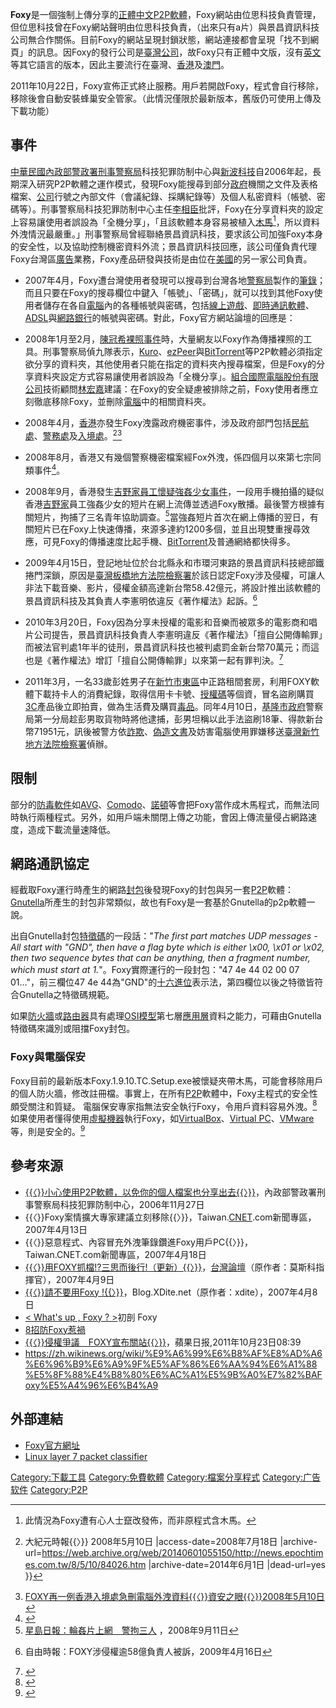{{Infobox Software
| name = Foxy
| logo = [[File:Foxy_Logo.png|48px]]
| screenshot = [[File:Foxy_screenshot.png|250px]]
| caption = Foxy 1.9.10執行於[[Windows_7|Windows 7]]
| developer = 景昌資訊科技有限公司
| latest release version = 1.9.10
| latest release date =
| latest preview version =
| latest preview date =
| operating system = [[Microsoft_Windows|Microsoft Windows]]
| genre = [[對等網路|P2P]]
| license = [[免費軟體|免費軟體]]
| website =https://www.gofoxy.net/
}}
'''Foxy'''是一個強制上傳分享的[[正體中文|正體中文]][[對等網路|P2P]][[軟體|軟體]]，Foxy網站由位思科技負責管理，但位思科技曾在Foxy網站聲明由位思科技負責，（出來只有a片）與景昌資訊科技公司無合作關係。目前Foxy的網站呈現封鎖狀態，網站連接都會呈現「找不到網頁」的訊息。因Foxy的發行公司是[[臺灣|臺灣]][[公司|公司]]，故Foxy只有正體中文版，沒有[[英文|英文]]等其它語言的版本，因此主要流行在臺灣、[[香港|香港]]及[[澳門|澳門]]。

2011年10月22日，Foxy宣佈正式終止服務。用戶若開啟Foxy，程式會自行移除，移除後會自動安裝蜂巢安全管家。（此情況僅限於最新版本，舊版仍可使用上傳及下載功能）

== 事件 ==
[[中華民國|中華民國]][[內政部警政署|內政部警政署]][[刑事警察局|刑事警察局]]科技犯罪防制中心與[[新波科技|新波科技]]自2006年起，長期深入研究P2P軟體之運作模式，發現Foxy能搜尋到部分[[政府|政府]]機關之文件及表格檔案、[[公司|公司]]行號之內部文件（會議紀錄、採購紀錄等）及個人私密資料（帳號、密碼等）。刑事警察局科技犯罪防制中心主任[[李相臣|李相臣]]批評，Foxy在分享資料夾的設定上容易讓使用者誤設為「全機分享」，「且該軟體本身容易被植入[[特洛伊木馬_(電腦)|木馬]]<ref>此情況為Foxy遭有心人士竄改發佈，而非原程式含木馬。</ref>，所以資料外洩情況最嚴重。」刑事警察局曾經聯絡景昌資訊科技，要求該公司加強Foxy本身的安全性，以及協助控制機密資料外流；景昌資訊科技回應，該公司僅負責代理Foxy台灣區[[廣告|廣告]]業務，Foxy產品研發與技術是由位在[[美國|美國]]的另一家公司負責。

*2007年4月，Foxy遭台灣使用者發現可以搜尋到台灣各地[[警察局|警察局]]製作的[[筆錄|筆錄]]；而且只要在Foxy的搜尋欄位中鍵入「帳號」、「密碼」，就可以找到其他Foxy使用者儲存在各自[[電腦|電腦]]內的各種帳號與密碼，包括[[線上遊戲|線上遊戲]]、[[即時通訊軟體|即時通訊軟體]]、[[ADSL|ADSL]]與[[網路銀行|網路銀行]]的帳號與密碼。對此，Foxy官方網站論壇的回應是：{{quote|有關新聞報導的警察洩漏筆錄事件與Foxy軟體本身無關，Foxy呼籲用戶不要刻意下載及分享該檔案以免觸法。Foxy本身絕對無法被駭客利用入侵，Foxy並呼籲用戶務必在官網上下載Foxy主程式以確保Foxy軟體本身的正確性。<br />Foxy本身為單純P2P分享下載軟體，再次強調Foxy軟體本身不提供、儲存、控制、編輯或修改網路上的任何可被連結或被搜尋的訊息內容或其表現形式。且Foxy本身並無木馬或[[電腦病毒|病毒]]等不良程式內藏，請用戶安心使用。Foxy也提醒用戶在分享檔案時小心管理資料夾。再次提醒用戶，個人機密性檔案請不要放在共享資料夾，也不要勾選分享資料夾以外的資料夾。
}}

*2008年1月至2月，[[陳冠希裸照事件|陳冠希裸照事件]]時，大量網友以Foxy作為傳播裸照的工具。刑事警察局偵九隊表示，[[Kuro|Kuro]]、[[ezPeer|ezPeer]]與[[BitTorrent|BitTorrent]]等P2P軟體必須指定欲分享的資料夾，其他使用者只能在指定的資料夾內搜尋檔案，但是Foxy的分享資料夾設定方式容易讓使用者誤設為「全機分享」。[[組合國際電腦股份有限公司|組合國際電腦股份有限公司]]技術顧問[[林宏嘉|林宏嘉]]建議：在Foxy的安全疑慮被排除之前，Foxy使用者應立刻徹底移除Foxy，並刪除[[電腦|電腦]]中的相關資料夾。

*2008年4月，[[香港|香港]]亦發生Foxy洩露政府機密事件，涉及政府部門包括[[香港民航處|民航處]]、[[香港警務處|警務處]]及[[香港入境事務處|入境處]]。<ref>{{Cite web |url=http://news.epochtimes.com.tw/8/5/10/84026.htm |title=港入境個資外洩機密檔曝光{{〈}}大紀元時報{{〉}} 2008年5月10日 |access-date=2008年7月18日 |archive-url=https://web.archive.org/web/20140601055150/http://news.epochtimes.com.tw/8/5/10/84026.htm |archive-date=2014年6月1日 |dead-url=yes }}</ref><ref>[http://www.itis.tw/node/1757 FOXY再一例香港入境處急刪電腦外洩資料{{〈}}資安之眼{{〉}}2008年5月10日]{{dead link|date=2017年11月 |bot=InternetArchiveBot |fix-attempted=yes }}</ref>
{{wikinews|香港警方機密檔案又一次因為Foxy外洩}}
*2008年8月，香港又有幾個警察機密檔案經Fox外洩，係四個月以來第七宗同類事件<ref>{{Cite web |url=http://zh.wikinews.org/wiki/%E9%A6%99%E6%B8%AF%E8%AD%A6%E6%96%B9%E6%A9%9F%E5%AF%86%E6%AA%94%E6%A1%88%E5%8F%88%E4%B8%80%E6%AC%A1%E5%9B%A0%E7%82%BAFoxy%E5%A4%96%E6%B4%A9 |title=存档副本 |accessdate=2020-09-25 |archive-date=2019-06-08 |archive-url=https://web.archive.org/web/20190608163304/https://zh.wikinews.org/wiki/%E9%A6%99%E6%B8%AF%E8%AD%A6%E6%96%B9%E6%A9%9F%E5%AF%86%E6%AA%94%E6%A1%88%E5%8F%88%E4%B8%80%E6%AC%A1%E5%9B%A0%E7%82%BAFoxy%E5%A4%96%E6%B4%A9 |dead-url=no }}</ref>。

*2008年9月，香港發生[[香港吉野家強姦案|吉野家員工懷疑強姦少女事件]]，一段用手機拍攝的疑似香港[[吉野家|吉野家]]員工強姦少女的短片在網上流傳並透過Foxy散播。最後警方根據有關短片，拘捕了三名青年協助調查。<ref>[http://hk.news.yahoo.com/article/080910/3/85r2.html 星島日報：輪姦片上網　警拘三人] {{Wayback|url=http://hk.news.yahoo.com/article/080910/3/85r2.html |date=20080916181435 }}，2008年9月11日</ref>當強姦短片首次在網上傳播的翌日，有關短片已在Foxy上快速傳播，來源多達約1200多個，並且出現雙重搜尋效應，可見Foxy的傳播速度比起手機、[[BitTorrent|BitTorrent]]及普通網絡都快得多。

*2009年4月15日，登記地址位於台北縣永和市環河東路的景昌資訊科技總部鐵捲門深鎖，原因是[[臺灣板橋地方法院檢察署|臺灣板橋地方法院檢察署]]於該日認定Foxy涉及侵權，可讓人非法下載音樂、影片，侵權金額高達新台幣58.42億元，將設計推出該軟體的景昌資訊科技及其負責人李憲明依違反《著作權法》起訴。<ref>{{cite web |url=http://www.libertytimes.com.tw/2009/new/apr/16/today-life4.htm |title=存档副本 |accessdate=2009-04-16 |deadurl=yes |archiveurl=https://web.archive.org/web/20090418165536/http://www.libertytimes.com.tw/2009/new/apr/16/today-life4.htm |archivedate=2009-04-18 }} 自由時報：FOXY涉侵權逾58億負責人被訴，2009年4月16日</ref>

*2010年3月20日，Foxy因為分享未授權的電影和音樂而被眾多的電影商和唱片公司提告，景昌資訊科技負責人李憲明違反《著作權法》「擅自公開傳輸罪」而被法官判處1年半的徒刑，景昌資訊科技也被判處罰金新台幣70萬元；而這也是《著作權法》增訂「擅自公開傳輸罪」以來第一起有罪判決。<ref>{{cite news
|title=FOXY侵權首開鍘　負責人判刑1年半
|url=http://www.tvbs.com.tw/news/news_list.asp?no=yehmin20100320134519
|work=TVBS新聞
|publisher=
|date=2010-03-20
|accessdate=2010-03-20
|archive-date=2011-08-09
|archive-url=https://web.archive.org/web/20110809085813/http://www.tvbs.com.tw/news/news_list.asp?no=yehmin20100320134519
|dead-url=no
}}</ref>

*2011年3月，一名33歲彭姓男子在[[新竹市|新竹市]][[東區_(新竹市)|東區]]中正路租間套房，利用FOXY軟體下載持卡人的消費紀錄，取得信用卡卡號、[[授權碼|授權碼]]等個資，冒名盜刷購買[[3C_(商品代稱)|3C]]產品後立即拍賣，做為生活費及購買[[毒品|毒品]]。同年4月10日，[[基隆市政府|基隆市政府]]警察局第一分局趁彭男取貨物時將他逮捕，彭男坦稱以此手法盜刷18筆、得款新台幣71951元，訊後被警方依[[詐欺|詐欺]]、[[偽造文書|偽造文書]]及妨害電腦使用罪嫌移送[[臺灣新竹地方法院檢察署|臺灣新竹地方法院檢察署]]偵辦。<ref>
{{cite news
 |title       = 用FOXY軟-{}-體偷卡號冒名盜刷
 |url         = http://www.libertytimes.com.tw/2011/new/apr/10/today-so13.htm
 |work        = 自由時報
 |publisher   = 
 |date        = 2011-04-10
 |deadurl     = yes
 |archiveurl  = https://web.archive.org/web/20120130005852/http://www.libertytimes.com.tw/2011/new/apr/10/today-so13.htm
 |archivedate = 2012-01-30
}}</ref>

== 限制 ==
部分的[[防毒軟件|防毒軟件]]如[[AVG殺毒軟件|AVG]]、[[Comodo_AntiVirus|Comodo]]、[[諾頓防毒|諾頓]]等會把Foxy當作成木馬程式，而無法同時執行兩種程式。另外，如用戶端未關閉上傳之功能，會因上傳流量侵占網路速度，造成下載流量速降低。

== 網路通訊協定 ==
經截取Foxy運行時產生的網路[[封包|封包]]後發現Foxy的封包與另一套[[對等網路|P2P]]軟體：[[Gnutella|Gnutella]]所產生的封包非常類似，故也有Foxy是一套基於Gnutella的p2p軟體一說。

出自Gnutella封包[[特徵碼|特徵碼]]的一段話："''The first part matches UDP messages - All start with "GND", then have a flag byte which is either \x00, \x01 or \x02, then two sequence bytes that can be anything, then a fragment number, which must start at 1.''"。Foxy實際運行的一段封包："47 4e 44 02 00 07 01…"，前三欄位47 4e 44為"GND"的[[十六進位|十六進位]]表示法，第四欄位以後之特徵皆符合Gnutella之特徵碼規範。

如果[[防火牆|防火牆]]或[[路由器|路由器]]具有處理[[OSI模型|OSI模型]]第七層[[應用層|應用層]]資料之能力，可藉由Gnutella特徵碼來識別或阻擋Foxy封包。

=== Foxy與電腦保安 ===
Foxy目前的最新版本Foxy.1.9.10.TC.Setup.exe被懷疑夾帶木馬，可能會移除用戶的個人防火牆，修改註冊檔。事實上，在所有[[P2P|P2P]]軟體中，Foxy主程式的安全性頗受關注和質疑。
電腦保安專家指無法安全執行Foxy，令用戶資料容易外洩。<ref>{{cite news
 |title = Foxy檔案下載桌面全腦任睇特別版恐藏間諜程式專家籲勿用
 |publisher = 明報
 |date = 2008年5月29日
}}</ref>如果使用者懂得使用[[虛擬機器|虛擬機器]]執行Foxy，如[[VirtualBox|VirtualBox]]、[[Virtual_PC|Virtual PC]]、[[VMware|VMware]]等，則是安全的。<ref>{{cite web
 |url = http://www.securityfocus.com/columnists/397
 |title = Virtualization for security
 |publisher = SecurityFocus
 |date = 2006年4月12日
 |accessdate = 2008年9月10日
 |archive-date = 2008年5月18日
 |archive-url = https://web.archive.org/web/20080518021051/http://www.securityfocus.com/columnists/397
 |dead-url = no
 }}</ref>

== 參考來源 ==
{{reflist|2}}
*[https://web.archive.org/web/20070928080515/http://www.cib.gov.tw/news/news02_2.aspx?no=289 {{〈}}小心使用P2P軟體，以免你的個人檔案也分享出去{{〉}}]，內政部警政署刑事警察局科技犯罪防制中心，2006年11月27日
* {{〈}}Foxy案情擴大專家建議立刻移除{{〉}}，Taiwan.[[CNET|CNET]].com新聞專區，2007年4月13日
* {{〈}}惡意程式、內容冒充外洩筆錄鑽進Foxy用戶PC{{〉}}，Taiwan.CNET.com新聞專區，2007年4月18日
*[https://web.archive.org/web/20070705090927/http://www.twbbs.net.tw/1663888.html {{〈}}用FOXY抓檔!?三思而後行!（更新）{{〉}}]，[[台灣論壇|台灣論壇]]（原作者：莫斯科指揮官），2007年4月9日
*[https://web.archive.org/web/20080214114529/http://blog.xdite.net/?p=310 {{〈}}請不要用Foxy !{{〉}}]，Blog.XDite.net（原作者：xdite），2007年4月8日
*[http://princexxxmusic.blogspot.com/2008/08/whats-up-foxy.html < What's up , Foxy ? > ]{{Wayback|url=http://princexxxmusic.blogspot.com/2008/08/whats-up-foxy.html |date=20140601055239 }}初剖  Foxy
*[http://newnutopia.com/viewtopic.php?t=23041 8招防Foxy惹禍]{{dead link|date=2017年11月 |bot=InternetArchiveBot |fix-attempted=yes }}
*[https://web.archive.org/web/20111024081223/http://tw.nextmedia.com/rnews/article/SecID/105/art_id/84688/IssueID/20111023 {{〈}}侵權爭議　FOXY宣布關站{{〉}}]，蘋果日报,2011年10月23日08:39
*https://zh.wikinews.org/wiki/%E9%A6%99%E6%B8%AF%E8%AD%A6%E6%96%B9%E6%A9%9F%E5%AF%86%E6%AA%94%E6%A1%88%E5%8F%88%E4%B8%80%E6%AC%A1%E5%9B%A0%E7%82%BAFoxy%E5%A4%96%E6%B4%A9{{Wayback|url=https://zh.wikinews.org/wiki/%E9%A6%99%E6%B8%AF%E8%AD%A6%E6%96%B9%E6%A9%9F%E5%AF%86%E6%AA%94%E6%A1%88%E5%8F%88%E4%B8%80%E6%AC%A1%E5%9B%A0%E7%82%BAFoxy%E5%A4%96%E6%B4%A9 |date=20190608163304 }}

== 外部連結 ==
* [http://www.gofoxy.net/ Foxy官方網址]{{Wayback|url=http://www.gofoxy.net/ |date=20090106203126 }}
* [http://sourceforge.net/projects/l7-filter/ Linux layer 7 packet classifier]{{Wayback|url=http://sourceforge.net/projects/l7-filter/ |date=20080210054446 }}


[[Category:下載工具|Category:下載工具]]
[[Category:免費軟體|Category:免費軟體]]
[[Category:檔案分享程式|Category:檔案分享程式]]
[[Category:广告软件|Category:广告软件]]
[[Category:P2P|Category:P2P]]